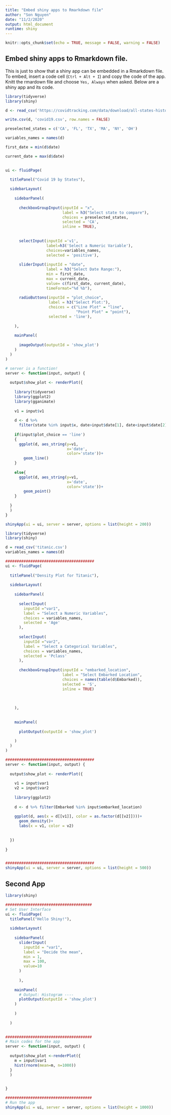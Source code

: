 ```yaml
---
title: "Embed shiny apps to Rmarkdown file"
author: "Son Nguyen"
date: "11/2/2020"
output: html_document
runtime: shiny
---
```


```r
knitr::opts_chunk$set(echo = TRUE, message = FALSE, warning = FALSE)
```

## Embed shiny apps to Rmarkdown file. 

This is just to show that a shiny app can be embedded in a Rmarkdown file. To embed, insert a code cell (`Ctrl + Alt + I`) and copy the code of the app.  Knitt the rmardown file and choose `Yes, Always` when asked.  Below are a shiny app and its code. 

```r
library(tidyverse)
library(shiny)

d <- read_csv('https://covidtracking.com/data/download/all-states-history.csv')

write.csv(d, 'covid19.csv', row.names = FALSE)

preselected_states = c('CA', 'FL', 'TX', 'MA', 'NY', 'OH')

variables_names = names(d)

first_date = min(d$date)

current_date = max(d$date)
                     

ui <- fluidPage(
  
  titlePanel("Covid 19 by States"),

  sidebarLayout(
    
    sidebarPanel(
      
      checkboxGroupInput(inputId = "x", 
                         label = h3("Select state to compare"),
                         choices = preselected_states, 
                         selected = 'CA',
                         inline = TRUE),
      
      
      selectInput(inputId ='v1', 
                  label=h3('Select a Numeric Variable'),
                  choices=variables_names,
                  selected = 'positive'),
      
      sliderInput(inputId = "date",
                  label = h3("Select Date Range:"),
                  min = first_date,
                  max = current_date,
                  value= c(first_date, current_date),
                  timeFormat="%d %b"),
      
      radioButtons(inputId = "plot_choice", 
                   label = h3("Select Plot:"),
                   choices = c("Line Plot" = "line",
                               "Point Plot" = "point"),
                   selected = 'line'),
      
    ),
  
    mainPanel(
      
      imageOutput(outputId = 'show_plot')
    )
  )
)

# server is a function! 
server <- function(input, output) {
  
  output$show_plot <- renderPlot({
    
    library(tidyverse)
    library(ggplot2)
    library(gganimate)
    
    v1 = input$v1
    
    d <- d %>% 
      filter(state %in% input$x, date>input$date[1], date<input$date[2])
    
    if(input$plot_choice == 'line')
    {
      ggplot(d, aes_string(y=v1,
                           x='date',
                           color='state'))+ 
        geom_line()  
    }
    
    else{
      ggplot(d, aes_string(y=v1,
                           x='date',
                           color='state'))+ 
        geom_point()
    }
    
  }    
  )
}

shinyApp(ui = ui, server = server, options = list(height = 200))
```


```r
library(tidyverse)
library(shiny)

d = read_csv('titanic.csv')
variables_names = names(d)

#######################################
ui <- fluidPage(
  
  titlePanel("Density Plot for Titanic"),
  
  sidebarLayout(
    
    sidebarPanel(
      
      selectInput(
        inputId ="var1",
        label = "Select a Numeric Variables",
        choices = variables_names, 
        selected = 'Age'
      ), 
      
      selectInput(
        inputId ="var2",
        label = "Select a Categorical Variables",
        choices = variables_names, 
        selected = 'Pclass'
      ),
      
      checkboxGroupInput(inputId = "embarked_location", 
                         label = "Select Embarked Location",
                         choices = names(table(d$Embarked)), 
                         selected = 'S',
                         inline = TRUE)
      
      
      
    ),
    
    
    mainPanel(
      
      plotOutput(outputId = 'show_plot')
      
    )
  )
)

#######################################
server <- function(input, output) {
  
  output$show_plot <- renderPlot({
    
    v1 = input$var1
    v2 = input$var2
    
    library(ggplot2)
    
    d <- d %>% filter(Embarked %in% input$embarked_location)
    
    ggplot(d, aes(x = d[[v1]], color = as.factor(d[[v2]])))+
      geom_density()+
      labs(x = v1, color = v2)
    
    
  })
  
}


#######################################
shinyApp(ui = ui, server = server, options = list(height = 500))
```

## Second App

```r
library(shiny)

######################################
# Set User Interface
ui <- fluidPage(
  titlePanel("Hello Shiny!"),
  
  sidebarLayout(
    
    sidebarPanel(
      sliderInput(
        inputId = "var1",
        label = "Decide the mean",
        min = 1,
        max = 100,
        value=10
      )
      
      ),
      
    mainPanel(
      # Output: Histogram ----
      plotOutput(outputId = 'show_plot')
    )
      
    )
    
  )
  

######################################
# Main codes for the app
server <- function(input, output) {
  
  output$show_plot <-renderPlot({
    m = input$var1
    hist(rnorm(mean=m, n=1000))
  }
  )

  
}

######################################
# Run the app
shinyApp(ui = ui, server = server, options = list(height = 1000))

```

